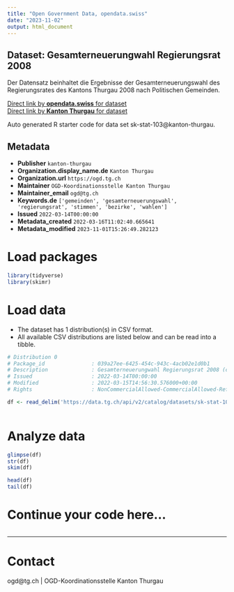 ```yaml
---
title: "Open Government Data, opendata.swiss"
date: "2023-11-02"
output: html_document
---
```


## Dataset: Gesamterneuerungwahl Regierungsrat 2008

Der Datensatz beinhaltet die Ergebnisse der Gesamterneuerungswahl des Regierungsrates des Kantons Thurgau 2008 nach Politischen Gemeinden.

[Direct link by **opendata.swiss** for dataset](https://opendata.swiss/de/dataset/gesamterneuerungwahl-regierungsrat-2008)<br>
[Direct link by **Kanton Thurgau** for dataset](https://data.tg.ch/explore/dataset/sk-stat-103/)

Auto generated R starter code for data set sk-stat-103@kanton-thurgau.

## Metadata

- **Publisher** `kanton-thurgau`
- **Organization.display_name.de** `Kanton Thurgau`
- **Organization.url** `https://ogd.tg.ch`
- **Maintainer** `OGD-Koordinationsstelle Kanton Thurgau`
- **Maintainer_email** `ogd@tg.ch`
- **Keywords.de** `['gemeinden', 'gesamterneuerungswahl', 'regierungsrat', 'stimmen', 'bezirke', 'wahlen']`
- **Issued** `2022-03-14T00:00:00`
- **Metadata_created** `2022-03-16T11:02:40.665641`
- **Metadata_modified** `2023-11-01T15:26:49.282123`


# Load packages

```r

library(tidyverse)
library(skimr)

```

# Load data

-   The dataset has 1 distribution(s) in CSV format.
-   All available CSV distributions are listed below and can be read into a tibble.

```r

# Distribution 0
# Package_id               : 039a27ee-6425-454c-943c-4acb02e1d0b1
# Description              : Gesamterneuerungwahl Regierungsrat 2008 (csv)
# Issued                   : 2022-03-14T00:00:00
# Modified                 : 2022-03-15T14:56:30.576000+00:00
# Rights                   : NonCommercialAllowed-CommercialAllowed-ReferenceRequired

df <- read_delim('https://data.tg.ch/api/v2/catalog/datasets/sk-stat-103/exports/csv')



```

# Analyze data

```r

glimpse(df)
str(df)
skim(df)

head(df)
tail(df)

```

# Continue your code here...

```r

```

------------------------------------------------------------------------

# Contact

ogd@tg.ch | OGD-Koordinationsstelle Kanton Thurgau
